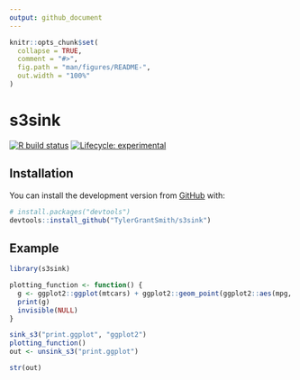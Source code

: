 ```yaml
---
output: github_document
---
```


<!-- README.md is generated from README.Rmd. Please edit that file -->

```r
knitr::opts_chunk$set(
  collapse = TRUE,
  comment = "#>",
  fig.path = "man/figures/README-",
  out.width = "100%"
)
```

# s3sink

<!-- badges: start -->
[![R build status](https://github.com/TylerGrantSmith/s3sink/workflows/R-CMD-check/badge.svg)](https://github.com/TylerGrantSmith/s3sink)
[![Lifecycle: experimental](https://img.shields.io/badge/lifecycle-experimental-orange.svg)](https://www.tidyverse.org/lifecycle/#experimental)
<!-- badges: end -->


## Installation

You can install the development version from [GitHub](https://github.com/) with:

``` r
# install.packages("devtools")
devtools::install_github("TylerGrantSmith/s3sink")
```
## Example


```r
library(s3sink)

plotting_function <- function() {
  g <- ggplot2::ggplot(mtcars) + ggplot2::geom_point(ggplot2::aes(mpg, disp))
  print(g)
  invisible(NULL)
}

sink_s3("print.ggplot", "ggplot2")
plotting_function()
out <- unsink_s3("print.ggplot")

str(out)
```

